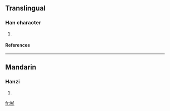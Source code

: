==Translingual==
===Han character===
{{Han char|rn=30|rad=口|as=09|sn=12|four=|canj=口大月中 (RKBL)}}
# {{defn|Han|sort=口09}}
====References====
{{Han ref|kx=0198.140|dkj=03930|dj=0420.030|hdz=10638.100|uh=5590|ud=21904}}
----
==Mandarin==
===Hanzi===
{{cmn-hanzi|pin=[[yìn]] ([[yin4]]), [[yù]] ([[yu4]])|wg=yin<sup>4</sup>, yü<sup>4</sup>}}
# {{defn|Mandarin}}

[[fr:喐]]